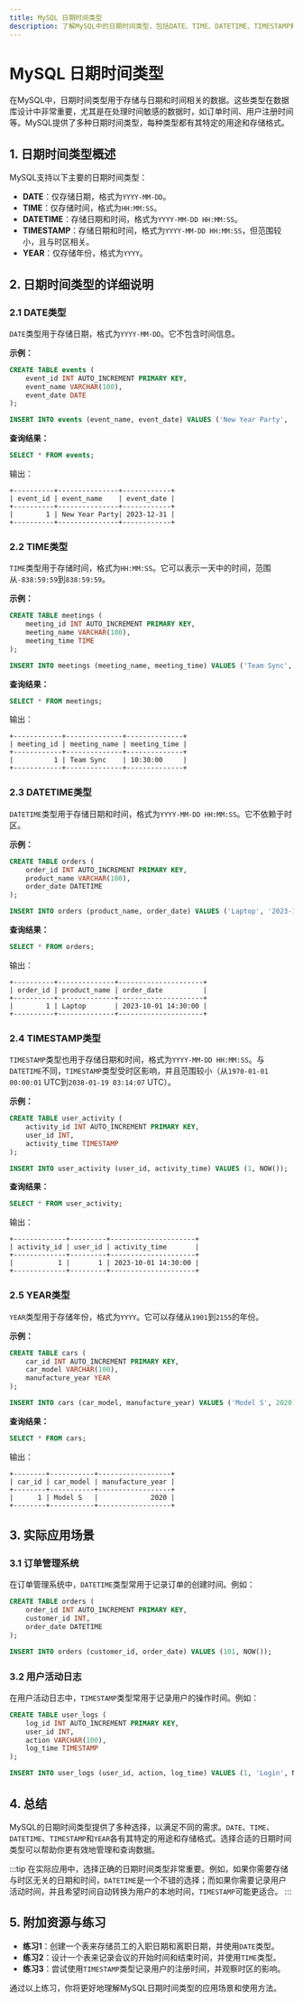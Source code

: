 ```yaml
---
title: MySQL 日期时间类型
description: 了解MySQL中的日期时间类型，包括DATE、TIME、DATETIME、TIMESTAMP和YEAR，以及它们的实际应用场景和示例。
---
```


# MySQL 日期时间类型

在MySQL中，日期时间类型用于存储与日期和时间相关的数据。这些类型在数据库设计中非常重要，尤其是在处理时间敏感的数据时，如订单时间、用户注册时间等。MySQL提供了多种日期时间类型，每种类型都有其特定的用途和存储格式。

## 1. 日期时间类型概述

MySQL支持以下主要的日期时间类型：

- **DATE**：仅存储日期，格式为`YYYY-MM-DD`。
- **TIME**：仅存储时间，格式为`HH:MM:SS`。
- **DATETIME**：存储日期和时间，格式为`YYYY-MM-DD HH:MM:SS`。
- **TIMESTAMP**：存储日期和时间，格式为`YYYY-MM-DD HH:MM:SS`，但范围较小，且与时区相关。
- **YEAR**：仅存储年份，格式为`YYYY`。

## 2. 日期时间类型的详细说明

### 2.1 DATE类型

`DATE`类型用于存储日期，格式为`YYYY-MM-DD`。它不包含时间信息。

**示例：**
```sql
CREATE TABLE events (
    event_id INT AUTO_INCREMENT PRIMARY KEY,
    event_name VARCHAR(100),
    event_date DATE
);

INSERT INTO events (event_name, event_date) VALUES ('New Year Party', '2023-12-31');
```

**查询结果：**
```sql
SELECT * FROM events;
```
输出：
```
+----------+---------------+------------+
| event_id | event_name    | event_date |
+----------+---------------+------------+
|        1 | New Year Party| 2023-12-31 |
+----------+---------------+------------+
```

### 2.2 TIME类型

`TIME`类型用于存储时间，格式为`HH:MM:SS`。它可以表示一天中的时间，范围从`-838:59:59`到`838:59:59`。

**示例：**
```sql
CREATE TABLE meetings (
    meeting_id INT AUTO_INCREMENT PRIMARY KEY,
    meeting_name VARCHAR(100),
    meeting_time TIME
);

INSERT INTO meetings (meeting_name, meeting_time) VALUES ('Team Sync', '10:30:00');
```

**查询结果：**
```sql
SELECT * FROM meetings;
```
输出：
```
+------------+--------------+--------------+
| meeting_id | meeting_name | meeting_time |
+------------+--------------+--------------+
|          1 | Team Sync    | 10:30:00     |
+------------+--------------+--------------+
```

### 2.3 DATETIME类型

`DATETIME`类型用于存储日期和时间，格式为`YYYY-MM-DD HH:MM:SS`。它不依赖于时区。

**示例：**
```sql
CREATE TABLE orders (
    order_id INT AUTO_INCREMENT PRIMARY KEY,
    product_name VARCHAR(100),
    order_date DATETIME
);

INSERT INTO orders (product_name, order_date) VALUES ('Laptop', '2023-10-01 14:30:00');
```

**查询结果：**
```sql
SELECT * FROM orders;
```
输出：
```
+----------+--------------+---------------------+
| order_id | product_name | order_date          |
+----------+--------------+---------------------+
|        1 | Laptop       | 2023-10-01 14:30:00 |
+----------+--------------+---------------------+
```

### 2.4 TIMESTAMP类型

`TIMESTAMP`类型也用于存储日期和时间，格式为`YYYY-MM-DD HH:MM:SS`。与`DATETIME`不同，`TIMESTAMP`类型受时区影响，并且范围较小（从`1970-01-01 00:00:01` UTC到`2038-01-19 03:14:07` UTC）。

**示例：**
```sql
CREATE TABLE user_activity (
    activity_id INT AUTO_INCREMENT PRIMARY KEY,
    user_id INT,
    activity_time TIMESTAMP
);

INSERT INTO user_activity (user_id, activity_time) VALUES (1, NOW());
```

**查询结果：**
```sql
SELECT * FROM user_activity;
```
输出：
```
+-------------+---------+---------------------+
| activity_id | user_id | activity_time       |
+-------------+---------+---------------------+
|           1 |       1 | 2023-10-01 14:30:00 |
+-------------+---------+---------------------+
```

### 2.5 YEAR类型

`YEAR`类型用于存储年份，格式为`YYYY`。它可以存储从`1901`到`2155`的年份。

**示例：**
```sql
CREATE TABLE cars (
    car_id INT AUTO_INCREMENT PRIMARY KEY,
    car_model VARCHAR(100),
    manufacture_year YEAR
);

INSERT INTO cars (car_model, manufacture_year) VALUES ('Model S', 2020);
```

**查询结果：**
```sql
SELECT * FROM cars;
```
输出：
```
+--------+-----------+------------------+
| car_id | car_model | manufacture_year |
+--------+-----------+------------------+
|      1 | Model S   |             2020 |
+--------+-----------+------------------+
```

## 3. 实际应用场景

### 3.1 订单管理系统

在订单管理系统中，`DATETIME`类型常用于记录订单的创建时间。例如：

```sql
CREATE TABLE orders (
    order_id INT AUTO_INCREMENT PRIMARY KEY,
    customer_id INT,
    order_date DATETIME
);

INSERT INTO orders (customer_id, order_date) VALUES (101, NOW());
```

### 3.2 用户活动日志

在用户活动日志中，`TIMESTAMP`类型常用于记录用户的操作时间。例如：

```sql
CREATE TABLE user_logs (
    log_id INT AUTO_INCREMENT PRIMARY KEY,
    user_id INT,
    action VARCHAR(100),
    log_time TIMESTAMP
);

INSERT INTO user_logs (user_id, action, log_time) VALUES (1, 'Login', NOW());
```

## 4. 总结

MySQL的日期时间类型提供了多种选择，以满足不同的需求。`DATE`、`TIME`、`DATETIME`、`TIMESTAMP`和`YEAR`各有其特定的用途和存储格式。选择合适的日期时间类型可以帮助你更有效地管理和查询数据。

:::tip
在实际应用中，选择正确的日期时间类型非常重要。例如，如果你需要存储与时区无关的日期和时间，`DATETIME`是一个不错的选择；而如果你需要记录用户活动时间，并且希望时间自动转换为用户的本地时间，`TIMESTAMP`可能更适合。
:::

## 5. 附加资源与练习

- **练习1**：创建一个表来存储员工的入职日期和离职日期，并使用`DATE`类型。
- **练习2**：设计一个表来记录会议的开始时间和结束时间，并使用`TIME`类型。
- **练习3**：尝试使用`TIMESTAMP`类型记录用户的注册时间，并观察时区的影响。

通过以上练习，你将更好地理解MySQL日期时间类型的应用场景和使用方法。